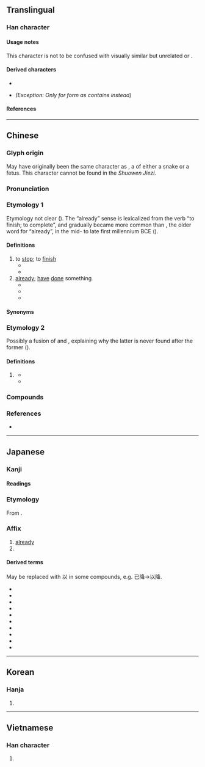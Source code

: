 {{also|己|巳}}
{{character info}}
==Translingual==
{{stroke order|strokes=3}}
{{stroke order|type=animate}}

===Han character===
{{Han char|rn=49|rad=己|as=00|sn=3|var=1|four=17717|canj=SU,XSU|ids=⿻コ乚}}

====Usage notes====
This character is not to be confused with visually similar but unrelated {{l|mul|己}} or {{l|mul|巳}}.

====Derived characters====
* {{l|mul|[[𠖰]], [[𡉏]], [[𡴾]], [[𢩽]], [[𨑓]], [[𤣱]], [[𥝗]], [[𫧟]], [[𬜒]], [[𧿆]], [[𩨕]], [[𩝮]], [[𬀺]], [[𥮄]]}}
* {{l|mul|[[𤏁]]}} ''(Exception: Only for {{w|zh:中文標準交換碼|Taiwan character}} form as {{w|Hong Kong Supplementary Character Set|Hong Kong character}} contains {{l|mul|己}} instead)''

====References====
{{Han ref|kx=0326.110|dkj=08743|dj=0630.110|hdz=20984.010|uh=5DF2}}

----

==Chinese==
{{zh-forms}}

===Glyph origin===
May have originally been the same character as {{zh-l|*巳}}, a {{liushu|p|nocap=y}} of either a snake or a fetus. This character cannot be found in the ''Shuowen Jiezi''.

===Pronunciation===
{{zh-pron
|m=yǐ
|m-s=
|c=ji5
|c-t=
|g=i3
|h=pfs=yí
|j=
|md=ī
|mn=í
|mn-t=in2
|w=2i
|x=
|mc=y
|oc=y
|cat=v,adv
}}

===Etymology 1===
Etymology not clear ({{zh-ref|Schuessler, 2007}}). The “already” sense is lexicalized from the verb “to finish; to complete”, and gradually became more common than {{och-l|既}}, the older word for “already”, in the mid- to late first millennium BCE ({{zh-ref|Pulleyblank, 1995}}).

====Definitions====
{{zh-hanzi}}

# to [[stop]]; to [[finish]]
#* {{zh-x|任 重 而 道 遠。仁 以為 己 任，不 亦 重 乎？死 而後 已，不 亦 遠 乎？|ref=Lunyu|[His] duty is heavy and [his] way is far. He takes benevolence to be his duty; is that not heavy indeed? [His duty] ''' is completed''' [only] when he dies; is that not far indeed?}}
#* {{zh-x|此 水 幾時 休，此 恨 何時 已。|When will the river cease to flow? When will this brooding '''end'''?|CL|ref='''Song Dynasty''', {{lw|zh|李之儀}}, {{lang|zh|《卜算子·我住長江頭》}}}}
# [[already]]; [[have]] [[done]] something
#* {{zh-x|年 已 七十 矣。|He was '''already''' seventy years old.|ref=Mencius}}
#* {{zh-x|若 已 食 則 退，若 未 食 則 佐 長者 視 具。| If they '''have''' eaten '''already''', they should retire; if they have not eaten, they will [remain to] assist their elder [brothers and sisters] and see what has been prepared.|ref=Liji}}
#* {{zh-x|情義 已 失去，恩愛 都 失去|Friendship has '''already''' gone, and all of the love is gone|C-LIT|ref='''1983''', {{lw|zh|陳百強}}, {{lw|zh|pref=《|偏偏喜歡你 (專輯)|偏偏喜歡你|suf=》}}}}

====Synonyms====
{{zh-dial|已經}}

===Etymology 2===
Possibly a fusion of {{och-l|也}} and {{och-l|矣}}, explaining why the latter is never found after the former ({{zh-ref|Pulleyblank, 1995}}).

====Definitions====
{{zh-hanzi}}

# {{lb|zh|Classical}} {{n-g|Used after [[predicate]]s, especially noun predicates, to express a new realization by the speaker. Compare {{zh-l|矣}}, which is used similarly but only after verbs. Sometimes expanded to {{zh-l|也已}} or {{zh-l|也已矣}}, which are synonymous.}}
#* {{zh-x|然則 王 之 所 大 欲 可 知 已。| Then, what your Majesty greatly desires may be known.|ref=Mencius}}
#* {{zh-x|入 其 境，其 田疇 穢，都邑 露，是 貪 主 已 。|If, upon entering the borders, the fields are in poor condition and the towns are exposed, '''one can tell''' that this is the [realm of] a covetous ruler.|ref=Xunzi}}

===Compounds===
{{zh-der|已故|已婚|已經|已然|已往|已知數|喋喋不已|不已|大勢已去|悶悶不已|已矣|已去|低徊不已|已還|不為已甚|已而|已定|大局已定|墓木已拱|已決|已而不登|不得已|大勢已定|勢不得已|一夔已足|必不得已|情非得已|壯心不已|已甚|不能自已|無已|斃而後已|生生不已|萬不得已|業已|為時已晚|日已銜山|病已成勢|方寸已亂|有加無已|死而後已|早已|木已成舟|而已|逼不得已|芳魂已杳|羽翼已成|羽翮已就|米已成炊|誅求無已|諾已|貪求無已|迫不得已|紛爭不已}}

===References===
* {{R:yue:Hanzi}}

{{zh-cat|Elementary}}

----

==Japanese==

===Kanji===
{{ja-kanji|grade=8|rs=己00}}

====Readings====
{{ja-readings
|goon=い
|kanon=い
|kun=すで-に, や-む, のみ-
|nanori=み
}}

===Etymology===
{{ja-kanjitab|い|yomi=o}}
From {{der|ja|ltc|sort=あ|-}} {{ltc-l|已}}.

===Affix===
{{ja-pos|affix|い}}

# [[already]]
# {{alternative form of|ja|以|tr=i}}

====Derived terms====
May be replaced with 以 in some compounds, e.g. 已降→以降.

{{der-top|Compounds}}
* {{ja-r|已%然|い%ぜん}}
* {{ja-r|已%然%形|い%ぜん%けい}}
* {{ja-r|已%上|い%じょう}}
* {{ja-r|已%下|い%か}}
* {{ja-r|已%己%巳%己|い%こ%み%き}}
* {{ja-r|已%前|い%ぜん}}
* {{ja-r|已%降|い%こう}}
* {{ja-r|已%後|い%ご}}
* {{ja-r|已%来|い%らい}}
* {{ja-r|生%滅%滅%已|しょう%めつ%めつ%い}}
{{der-bottom}}

----

==Korean==

===Hanja===
{{ko-hanja|hangeul=[[이]]|rv=i|mr=i}}

# {{rfdef|ko|sort=己00}}

----

==Vietnamese==

===Han character===
{{vi-readings|reading=dĩ, dãi|rs=己00}}

# {{rfdef|vi|sort=己000ppp }}